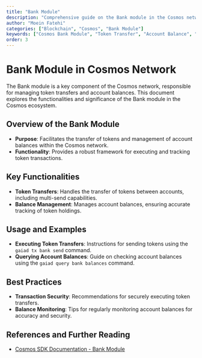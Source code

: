 ```yaml
---
title: "Bank Module"
description: "Comprehensive guide on the Bank module in the Cosmos network, detailing its role in managing token transfers and account balances."
author: "Moein Fatehi"
categories: ["Blockchain", "Cosmos", "Bank Module"]
keywords: ["Cosmos Bank Module", "Token Transfer", "Account Balance", "Cosmos Network"]
order: 3
---
```


# Bank Module in Cosmos Network

The Bank module is a key component of the Cosmos network, responsible for managing token transfers and account balances. This document explores the functionalities and significance of the Bank module in the Cosmos ecosystem.

## Overview of the Bank Module
- **Purpose**: Facilitates the transfer of tokens and management of account balances within the Cosmos network.
- **Functionality**: Provides a robust framework for executing and tracking token transactions.

## Key Functionalities
- **Token Transfers**: Handles the transfer of tokens between accounts, including multi-send capabilities.
- **Balance Management**: Manages account balances, ensuring accurate tracking of token holdings.

## Usage and Examples
- **Executing Token Transfers**: Instructions for sending tokens using the `gaiad tx bank send` command.
- **Querying Account Balances**: Guide on checking account balances using the `gaiad query bank balances` command.

## Best Practices
- **Transaction Security**: Recommendations for securely executing token transfers.
- **Balance Monitoring**: Tips for regularly monitoring account balances for accuracy and security.

## References and Further Reading
- [Cosmos SDK Documentation - Bank Module](https://docs.cosmos.network/master/modules/bank/)

